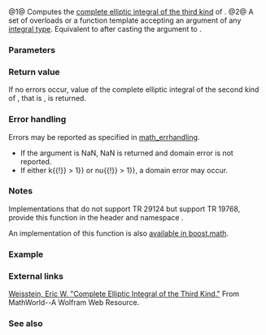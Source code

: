 {{cpp/title|comp_ellint_3|comp_ellint_3f|comp_ellint_3l}}
{{cpp/experimental/special_functions/navbar}}
{{dcl begin}}
{{dcl|num=1|
double      comp_ellint_3( double k, double nu );
float       comp_ellint_3( float k, float nu );
long double comp_ellint_3( long double k, long double nu );
float       comp_ellint_3f( float k, float nu );
long double comp_ellint_3l( long double k, long double nu );
}}
{{dcl|num=2|
double      comp_ellint_3( IntegralType k, IntegralType nu );
}}
{{dcl end}}

@1@ Computes the [[enwiki:Elliptic_integral#Complete_elliptic_integral_of_the_third_kind|complete elliptic integral of the third kind]] of {{c|arg}}.
@2@ A set of overloads or a function template accepting an argument of any [[cpp/types/is_integral|integral type]]. Equivalent to {{v|1}} after casting the argument to {{c|double}}.

{{cpp/experimental/special_functions/macro_note|comp_ellint_3}}

===Parameters===
{{par begin}}
{{par|nu|value of a floating-point or integral type}}
{{par|k|value of a floating-point or integral type}}
{{par end}}

===Return value===
If no errors occur, value of the complete elliptic integral of the second kind of {{c|arg}}, that is {{lc|ellint_3(k, nu, π/2)}}, is returned.

===Error handling===
Errors may be reported as specified in [[cpp/numeric/math/math_errhandling|math_errhandling]].
* If the argument is NaN, NaN is returned and domain error is not reported.
* If either {{math|{{!}}k{{!}} &gt; 1}} or {{math|{{!}}nu{{!}} &gt; 1}}, a domain error may occur.

===Notes===
Implementations that do not support TR 29124 but support TR 19768, provide this function in the header {{tt|tr1/cmath}} and namespace {{tt|std::tr1}}.

An implementation of this function is also [https://www.boost.org/doc/libs/1_60_0/libs/math/doc/html/math_toolkit/ellint/ellint_3.html available in boost.math].

===Example===
{{example
|(works as shown with gcc 6.0)
|code=
#define __STDCPP_WANT_MATH_SPEC_FUNCS__ 1
#include &lt;cmath&gt;
#include &lt;iostream&gt;

int main()
{
    double hpi = std::acos(-1) / 2;
    std::cout &lt;&lt; "Π(0, 0.75) = " &lt;&lt; std::comp_ellint_3(0, 0.75) &lt;&lt; '\n'
              &lt;&lt; "π/2 = " &lt;&lt; hpi &lt;&lt; '\n'
              &lt;&lt; "Π(0.5, 0.75) = " &lt;&lt; std::comp_ellint_3(0.5, 0.75) &lt;&lt; '\n'
              &lt;&lt; "Π(0.5, 0.75, π/2) = " &lt;&lt; std::ellint_3(0.5, 0.75, hpi) &lt;&lt; '\n';
}
|output=
Π(0, 0.75) = 3.14159
π/2 = 1.5708
Π(0.5, 0.75) = 3.45372
Π(0.5, 0.75, π/2) = 3.45372
}}

===External links===
[https://mathworld.wolfram.com/CompleteEllipticIntegraloftheThirdKind.html Weisstein, Eric W. "Complete Elliptic Integral of the Third Kind."] From MathWorld--A Wolfram Web Resource.

===See also===
{{dsc begin}}
{{dsc inc|cpp/experimental/special_functions/dsc ellint_3}}
{{dsc end}}